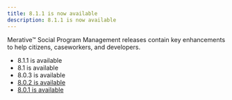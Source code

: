 ```yaml
---
title: 8.1.1 is now available
description: 8.1.1 is now available
---
```


 Merative™ Social Program Management releases contain key enhancements to help citizens, caseworkers, and developers.

* <Link to="/spm/announcements/811_announcement">8.1.1 is available</Link>
* <Link to="/spm/announcements/810_announcement">8.1 is available</Link>
* <Link to="/spm/announcements/803_announcement">8.0.3 is available</Link>
* [8.0.2 is available](https://www.merative.com/support/spm/news/8-0-2-is-now-available)
* [8.0.1 is available](https://www.merative.com/support/spm/news/8-0-1-available)
  

